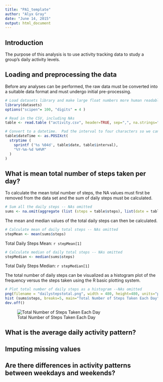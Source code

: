 ```yaml
---
title: "PA1_template"
author: "Alyx Gray"
date: "June 14, 2015"
output: html_document
---
```


## Introduction

The purpose of this analysis is to use activity tracking data to study a group's daily activity levels.

## Loading and preprocessing the data

Before any analyses can be performed, the raw data must be converted into a suitable data format and must undergo initial pre-processing.

```r
# Load datasets library and make large float numbers more human readable (get rid of scientific notation)
library(datasets)
options("scipen"= 100, "digits" = 4 )
```

```r
# Read in the CSV, including NAs
table <- read.table ("activity.csv", header=TRUE, sep=",", na.strings="NA")
```

```r
# Convert to a datetime.  Pad the interval to four characters so we can use strptime
table$dateTime <- as.POSIXct(
  strptime (
    sprintf ('%s %04d', table$date, table$interval),
    "%Y-%m-%d %H%M"
  )
)
```

## What is mean total number of steps taken per day?

To calculate the mean total number of steps, the NA values must first be removed from the data set and the sum of daily steps must be calculated.

```r
# Sum all the daily steps -- NAs omitted
sums <- na.omit(aggregate (list (steps = table$steps), list(date = table$date), FUN = sum))
```

The mean and median values of the total daily steps can then be calculated.

```r
# Calculate mean of daily total steps -- NAs omitted
stepMean <- mean(sums$steps)
```
Total Daily Steps Mean: `r stepMean[1]`

```r
# Calculate median of daily total steps -- NAs omitted
stepMedian <- median(sums$steps)
```
Total Daily Steps Median: `r stepMedian[1]`

The total number of daily steps can be visualized as a histogram plot of the frequency versus the steps taken using the R basic plotting system.
```r
# Plot total number of daily steps as a histogram --NAs omitted
png(filename = "dailystepstotal.png", width = 480, height=480, units="px")
hist (sums$steps, breaks=5, main="Total Number of Steps Taken Each Day", col="red", xlab="Steps Taken", ylab="Frequency")
dev.off()
```
![Total Number of Steps Taken Each Day](dailystepstotal.png)

## What is the average daily activity pattern?

## Imputing missing values

## Are there differences in activity patterns between weekdays and weekends?


